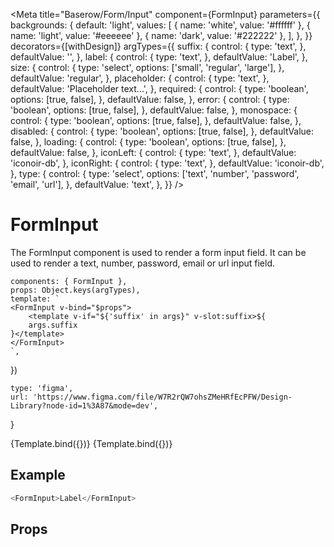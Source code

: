 

<Meta
    title="Baserow/Form/Input"
    component={FormInput}
    parameters={{
        backgrounds: {
            default: 'light',
            values: [
                { name: 'white', value: '#ffffff' },
                { name: 'light', value: '#eeeeee' },
                { name: 'dark', value: '#222222' },
            ],
        },
    }}
    decorators={[withDesign]}
    argTypes={{
        suffix: {
            control: {
                type: 'text',
            },
            defaultValue: '',
        },
        label: {
            control: {
                type: 'text',
            },
            defaultValue: 'Label',
        },
        size: {
            control: {
                type: 'select',
                options: ['small', 'regular', 'large'],
            },
            defaultValue: 'regular',
        },
        placeholder: {
            control: {
                type: 'text',
            },
            defaultValue: 'Placeholder text...',
        },
        required: {
            control: {
                type: 'boolean',
                options: [true, false],
            },
            defaultValue: false,
        },
        error: {
            control: {
                type: 'boolean',
                options: [true, false],
            },
            defaultValue: false,
        },
        monospace: {
            control: {
                type: 'boolean',
                options: [true, false],
            },
            defaultValue: false,
        },
        disabled: {
            control: {
                type: 'boolean',
                options: [true, false],
            },
            defaultValue: false,
        },
        loading: {
            control: {
                type: 'boolean',
                options: [true, false],
            },
            defaultValue: false,
        },
        iconLeft: {
            control: {
                type: 'text',
            },
            defaultValue: 'iconoir-db',
        },
        iconRight: {
            control: {
                type: 'text',
            },
            defaultValue: 'iconoir-db',
        },
        type: {
            control: {
                type: 'select',
                options: ['text', 'number', 'password', 'email', 'url'],
            },
            defaultValue: 'text',
        },
    }}
/>

# FormInput

The FormInput component is used to render a form input field. It can be used to render a text, number, password, email or url input field.

    components: { FormInput },
    props: Object.keys(argTypes),
    template: `
    <FormInput v-bind="$props">
        <template v-if="${'suffix' in args}" v-slot:suffix>${
        args.suffix
    }</template>
    </FormInput>
    `,
})

    type: 'figma',
    url: 'https://www.figma.com/file/W7R2rQW7ohsZMeHRfEcPFW/Design-Library?node-id=1%3A87&mode=dev',
}

<Canvas>
    <Story
        name="Input"
        parameters={{
            design: config(designConfig),
        }}
    >
        {Template.bind({})}
    </Story>
    <Story
        name="w/ suffix"
        parameters={{
            design: config(designConfig),
        }}
        args={{
            iconRight: '',
            suffix: '.com',
        }}
    >
        {Template.bind({})}
    </Story>
</Canvas>

## Example

```javascript
<FormInput>Label</FormInput>
```

## Props

<Props of={FormInput} />
